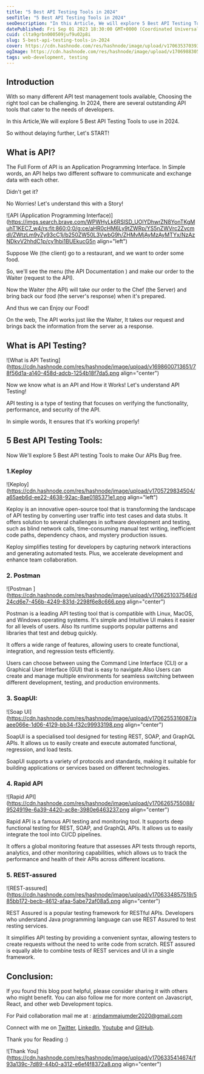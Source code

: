 ```yaml
---
title: "5 Best API Testing Tools in 2024"
seoTitle: "5 Best API Testing Tools in 2024"
seoDescription: "In this Article, We will explore 5 Best API Testing Tools to use in 2024."
datePublished: Fri Sep 01 2023 18:30:00 GMT+0000 (Coordinated Universal Time)
cuid: clta9grbn000509juf9u02p8i
slug: 5-best-api-testing-tools-in-2024
cover: https://cdn.hashnode.com/res/hashnode/image/upload/v1706353703931/04d602b4-4a08-4150-8009-93dbc9cadf40.png
ogImage: https://cdn.hashnode.com/res/hashnode/image/upload/v1706988305162/54ff5aef-69dc-462c-a924-a1266c0d3cca.png
tags: web-development, testing
---
```


## Introduction

With so many different API test management tools available, Choosing the right tool can be challenging. In 2024, there are several outstanding API tools that cater to the needs of developers.

In this Article,We will explore 5 Best API Testing Tools to use in 2024.

So without delaying further, Let's START!

## What is API?

The Full Form of API is an Application Programming Interface. In Simple words, an API helps two different software to communicate and exchange data with each other.

Didn't get it?

No Worries! Let's understand this with a Story!

![API (Application Programming Interface)](https://imgs.search.brave.com/WPWHyLk6RSlSD_UOlYDhwrZN8YonTKgMuhT1KEC7_w4/rs:fit:860:0:0/g:ce/aHR0cHM6Ly9tZWRp/YS5nZWVrc2Zvcmdl/ZWtzLm9yZy93cC1j/b250ZW50L3VwbG9h/ZHMvMjAyMzAyMTYx/NzAzNDkvV2hhdC1p/cy1hbi1BUEkucG5n align="left")

Suppose We (the client) go to a restaurant, and we want to order some food.

So, we'll see the menu (the API Documentation ) and make our order to the Waiter (request to the API).

Now the Waiter (the API) will take our order to the Chef (the Server) and bring back our food (the server's response) when it's prepared.

And thus we can Enjoy our Food!

On the web, The API works just like the Waiter, It takes our request and brings back the information from the server as a response.

## What is API Testing?

![What is API Testing](https://cdn.hashnode.com/res/hashnode/image/upload/v1698600713651/78f56d1a-a140-458d-adcb-1254b18f7da5.png align="center")

Now we know what is an API and How it Works! Let's understand API Testing!

API testing is a type of testing that focuses on verifying the functionality, performance, and security of the API.

In simple words, It ensures that it's working properly!

## 5 Best API Testing Tools:

Now We'll explore 5 Best API testing Tools to make Our APIs Bug free.

### 1.Keploy

![Keploy](https://cdn.hashnode.com/res/hashnode/image/upload/v1705729834504/a65aeb6d-ee22-4638-92ac-8ae0185371e1.png align="left")

Keploy is an innovative open-source tool that is transforming the landscape of API testing by converting user traffic into test cases and data stubs. It offers solution to several challenges in software development and testing, such as blind network calls, time-consuming manual test writing, inefficient code paths, dependency chaos, and mystery production issues.

Keploy simplifies testing for developers by capturing network interactions and generating automated tests. Plus, we accelerate development and enhance team collaboration.

### 2\. Postman

![Postman ](https://cdn.hashnode.com/res/hashnode/image/upload/v1706251037546/d24cd6e7-456b-4249-831d-2298f6e8c666.png align="center")

Postman is a leading API testing tool that is compatible with Linux, MacOS, and Windows operating systems. It's simple and Intuitive UI makes it easier for all levels of users. Also Its runtime supports popular patterns and libraries that test and debug quickly.

It offers a wide range of features, allowing users to create functional, integration, and regression tests efficiently.

Users can choose between using the Command Line Interface (CLI) or a Graphical User Interface (GUI) that is easy to navigate.Also Users can create and manage multiple environments for seamless switching between different development, testing, and production environments.

### 3\. SoapUI:

![Soap UI](https://cdn.hashnode.com/res/hashnode/image/upload/v1706255316087/aaee066e-1d06-4129-bb34-f32c99933198.png align="center")

SoapUI is a specialised tool designed for testing REST, SOAP, and GraphQL APIs. It allows us to easily create and execute automated functional, regression, and load tests.

SoapUI supports a variety of protocols and standards, making it suitable for building applications or services based on different technologies.

### 4\. Rapid API

![Rapid API](https://cdn.hashnode.com/res/hashnode/image/upload/v1706265755088/9524919e-6a39-4420-ac8e-3980e6463237.png align="center")

Rapid API is a famous API testing and monitoring tool. It supports deep functional testing for REST, SOAP, and GraphQL APIs. It allows us to easily integrate the tool into CI/CD pipelines.

It offers a global monitoring feature that assesses API tests through reports, analytics, and other monitoring capabilities, which allows us to track the performance and health of their APIs across different locations.

### 5\. REST-assured

![REST-assured](https://cdn.hashnode.com/res/hashnode/image/upload/v1706334857519/585bb172-becb-4612-afaa-5abe72af08a5.png align="center")

REST Assured is a popular testing framework for RESTful APIs. Developers who understand Java programming language can use REST Assured to test resting services.

It simplifies API testing by providing a convenient syntax, allowing testers to create requests without the need to write code from scratch. REST assured is equally able to combine tests of REST services and UI in a single framework.

## Conclusion:

If you found this blog post helpful, please consider sharing it with others who might benefit. You can also follow me for more content on Javascript, React, and other web Development topics.

For Paid collaboration mail me at : [arindammajumder2020@gmail.com](mailto:arindammajumder2020@gmail.com)

Connect with me on [Twitter](https://twitter.com/intent/follow?screen_name=Arindam_1729), [LinkedIn](https://www.linkedin.com/in/arindam2004/), [Youtube](https://www.youtube.com/channel/@Arindam_1729) and [GitHub](https://github.com/Arindam200).

Thank you for Reading :)

![Thank You](https://cdn.hashnode.com/res/hashnode/image/upload/v1706335414674/f93a139c-7d89-44b0-a312-e6ef4f8372a8.png align="center")

